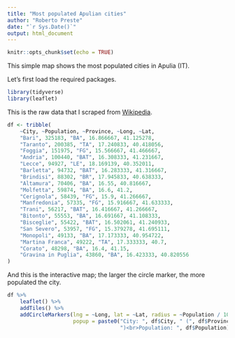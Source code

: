 ```yaml
---
title: "Most populated Apulian cities"
author: "Roberto Preste"
date: "`r Sys.Date()`"
output: html_document
---
```


```r
knitr::opts_chunk$set(echo = TRUE)
```

This simple map shows the most populated cities in Apulia (IT).  

Let's first load the required packages.  

```r
library(tidyverse)
library(leaflet)
```

This is the raw data that I scraped from [Wikipedia](https://it.wikipedia.org/wiki/Puglia).  

```r
df <- tribble(
    ~City, ~Population, ~Province, ~Long, ~Lat, 
    "Bari", 325183, "BA", 16.866667, 41.125278, 
    "Taranto", 200385, "TA", 17.240833, 40.418056, 
    "Foggia", 151975, "FG", 15.566667, 41.466667, 
    "Andria", 100440, "BAT", 16.308333, 41.231667, 
    "Lecce", 94927, "LE", 18.169139, 40.352011, 
    "Barletta", 94732, "BAT", 16.283333, 41.316667, 
    "Brindisi", 88302, "BR", 17.945833, 40.638333, 
    "Altamura", 70406, "BA", 16.55, 40.816667, 
    "Molfetta", 59874, "BA", 16.6, 41.2, 
    "Cerignola", 58439, "FG", 15.9, 41.266667, 
    "Manfredonia", 57335, "FG", 15.916667, 41.633333, 
    "Trani", 56217, "BAT", 16.416667, 41.266667, 
    "Bitonto", 55553, "BA", 16.691667, 41.108333, 
    "Bisceglie", 55422, "BAT", 16.502061, 41.240933, 
    "San Severo", 53957, "FG", 15.379278, 41.695111, 
    "Monopoli", 49133, "BA", 17.173333, 40.954722, 
    "Martina Franca", 49222, "TA", 17.333333, 40.7, 
    "Corato", 48298, "BA", 16.4, 41.15, 
    "Gravina in Puglia", 43860, "BA", 16.423333, 40.820556
)
```

And this is the interactive map; the larger the circle marker, the more populated the city.  

```r
df %>% 
    leaflet() %>% 
    addTiles() %>% 
    addCircleMarkers(lng = ~Long, lat = ~Lat, radius = ~Population / 10000, 
                     popup = paste0("City: ", df$City, " (", df$Province, 
                                    ")<br>Population: ", df$Population))
```

